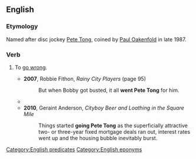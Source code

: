 ==English==

===Etymology===
Named after disc jockey [[Wikipedia:Pete Tong|Pete Tong]], coined by [[Wikipedia:Paul Oakenfold|Paul Oakenfold]] in late 1987.

===Verb===
{{head|en|verb|head=go {{w|Pete Tong}}}}

# {{lb|en|Cockney rhyming slang}} To [[go wrong]].
#* '''2007''', Robbie Fithon, ''Rainy City Players'' (page 95)
#*: But when Bobby got busted, it all '''went Pete Tong''' for him.
#* {{quote-book|title=Sniper One: On Scope and Under Siege with a Sniper Team in Iraq|author=Dan Mills|year=2008|passage=It didn't take a brain surgeon to realize that things were obviously in danger of '''going Pete Tong'''. It was time to back off.}}
#* '''2010''', Geraint Anderson, ''Cityboy Beer and Loathing in the Square Mile''
#*: Things started '''going Pete Tong''' as the superficially attractive two- or three-year fixed mortgage deals ran out, interest rates went up and the housing bubble inevitably burst.

[[Category:English predicates]]
[[Category:English eponyms]]